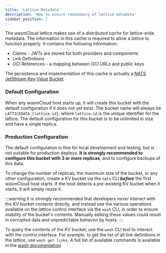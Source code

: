 ```yaml
---
title: 'Lattice Metadata'
description: 'How to ensure redundancy of lattice metadata'
sidebar_position: 1
---
```


The wasmCloud lattice makes use of a _distributed cache_ for lattice-wide metadata. The information in this cache is required to allow a lattice to function properly. It contains the following information:

- Claims - JWTs are stored for both providers and components
- Link Definitions
- OCI References - a mapping between OCI URLs and public keys

The persistence and implementation of this cache is actually a [NATS JetStream Key-Value Bucket](https://docs.nats.io/using-nats/developer/develop_jetstream/kv).

### Default Configuration

When any wasmCloud host starts up, it will create this bucket with the default configuration if it does not yet exist. The bucket name will always be `LATTICEDATA_{lattice-id}`, where `lattice-id` is the unique identifier for the lattice. The default configuration for this bucket is to be unlimited in size and have a single replica.

### Production Configuration

The default configuration is fine for local development and testing, but is not suitable for production deploys. **It is strongly recommended to configure this bucket with 3 or more replicas**, and to configure backups of this data.

To change the number of replicas, the maximum size of the bucket, or any other configuration, create a KV bucket via the `nats` CLI **_before_** the first wasmCloud host starts. If the host detects a pre-existing KV bucket when it starts, it will simply reuse it.

:::warning
It is _strongly_ recommended that developers _never_ interact with the KV bucket contents directly, and instead use the various operations available on the lattice control interface via the `wash` CLI, in order to ensure stability of the bucket's contents. Manually editing these values could result in corrupted data and unpredictable behavior by hosts.
:::

To query the contents of the KV bucket, use the `wash` CLI tool to interact with the control interface. For example, to get the list of all link definitions in the lattice, use `wash get links`. A full list of available commands is available in the [wash documentation](/docs/cli/wash#wash-get).
